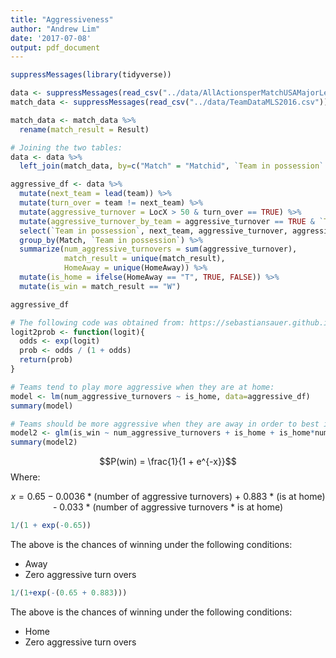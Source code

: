 ```yaml
---
title: "Aggressiveness"
author: "Andrew Lim"
date: '2017-07-08'
output: pdf_document
---
```


```r
suppressMessages(library(tidyverse))
```

```r
data <- suppressMessages(read_csv("../data/AllActionsperMatchUSAMajorLeagueSoccer2016.csv"))
match_data <- suppressMessages(read_csv("../data/TeamDataMLS2016.csv"))

match_data <- match_data %>%
  rename(match_result = Result)
```

```r
# Joining the two tables:
data <- data %>% 
  left_join(match_data, by=c("Match" = "Matchid", `Team in possession` = "Team"))
```


```r
aggressive_df <- data %>% 
  mutate(next_team = lead(team)) %>% 
  mutate(turn_over = team != next_team) %>% 
  mutate(aggressive_turnover = LocX > 50 & turn_over == TRUE) %>% 
  mutate(aggressive_turnover_by_team = aggressive_turnover == TRUE & `Team in possession` == next_team) %>% 
  select(`Team in possession`, next_team, aggressive_turnover, aggressive_turnover_by_team, everything()) %>%
  group_by(Match, `Team in possession`) %>% 
  summarize(num_aggressive_turnovers = sum(aggressive_turnover),
            match_result = unique(match_result),
            HomeAway = unique(HomeAway)) %>% 
  mutate(is_home = ifelse(HomeAway == "T", TRUE, FALSE)) %>% 
  mutate(is_win = match_result == "W")

aggressive_df
```

```r
# The following code was obtained from: https://sebastiansauer.github.io/convert_logit2prob/
logit2prob <- function(logit){
  odds <- exp(logit)
  prob <- odds / (1 + odds)
  return(prob)
}
```

```r
# Teams tend to play more aggressive when they are at home:
model <- lm(num_aggressive_turnovers ~ is_home, data=aggressive_df)
summary(model)
```

```r
# Teams should be more aggressive when they are away in order to best improve their chances of winning:
model2 <- glm(is_win ~ num_aggressive_turnovers + is_home + is_home*num_aggressive_turnovers, data=aggressive_df)
summary(model2)
```

$$P(win) = \frac{1}{1 + e^{-x}}$$
Where: 

$$x = 0.65 - 0.0036 * (\text{number of aggressive turnovers) + 0.883 * (is at home) - 0.033 * (number of aggressive turnovers * is at home) }$$


```r
1/(1 + exp(-0.65))
```

The above is the chances of winning under the following conditions:

  * Away
  * Zero aggressive turn overs
  
  
```r
1/(1+exp(-(0.65 + 0.883)))
```

The above is the chances of winning under the following conditions:

  * Home
  * Zero aggressive turn overs


